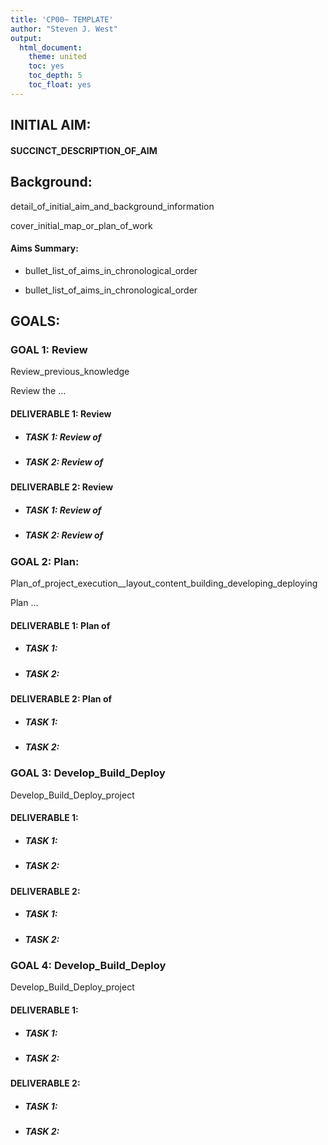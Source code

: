 ```yaml
---
title: 'CP00~ TEMPLATE'
author: "Steven J. West"
output:
  html_document:
    theme: united
    toc: yes
    toc_depth: 5
    toc_float: yes
---
```



## INITIAL AIM:


#### SUCCINCT_DESCRIPTION_OF_AIM


## Background:

detail_of_initial_aim_and_background_information

cover_initial_map_or_plan_of_work


#### Aims Summary:

* bullet_list_of_aims_in_chronological_order
    
* bullet_list_of_aims_in_chronological_order


## GOALS:


### GOAL 1: Review

Review_previous_knowledge

Review the ...


#### DELIVERABLE 1: Review


* ##### TASK 1: Review of 


* ##### TASK 2: Review of


#### DELIVERABLE 2: Review


* ##### TASK 1: Review of 


* ##### TASK 2: Review of


### GOAL 2: Plan:

Plan_of_project_execution__layout_content_building_developing_deploying

Plan ...


#### DELIVERABLE 1: Plan of 


* ##### TASK 1:  


* ##### TASK 2:


#### DELIVERABLE 2: Plan of 


* ##### TASK 1:


* ##### TASK 2:


### GOAL 3: Develop_Build_Deploy

Develop_Build_Deploy_project


#### DELIVERABLE 1:


* ##### TASK 1:


* ##### TASK 2:


#### DELIVERABLE 2:


* ##### TASK 1:


* ##### TASK 2:


### GOAL 4: Develop_Build_Deploy

Develop_Build_Deploy_project


#### DELIVERABLE 1:


* ##### TASK 1:


* ##### TASK 2:


#### DELIVERABLE 2:


* ##### TASK 1:


* ##### TASK 2:



